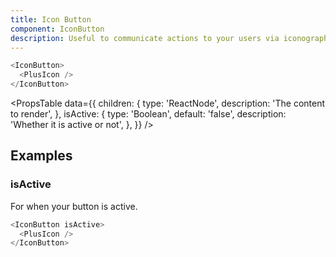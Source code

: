 ```yaml
---
title: Icon Button
component: IconButton
description: Useful to communicate actions to your users via iconography.
---
```


```js live
<IconButton>
  <PlusIcon />
</IconButton>
```

<PropsTable
  data={{
    children: {
      type: 'ReactNode',
      description: 'The content to render',
    },
    isActive: {
      type: 'Boolean',
      default: 'false',
      description: 'Whether it is active or not',
    },
  }}
/>

## Examples

### isActive

For when your button is active.

```js live
<IconButton isActive>
  <PlusIcon />
</IconButton>
```

